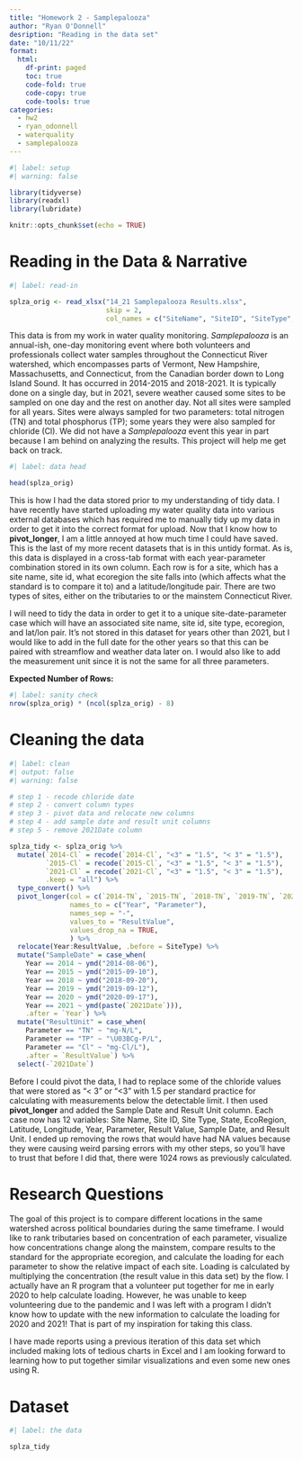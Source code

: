 ```yaml
---
title: "Homework 2 - Samplepalooza"
author: "Ryan O'Donnell"
desription: "Reading in the data set"
date: "10/11/22"
format:
  html:
    df-print: paged
    toc: true
    code-fold: true
    code-copy: true
    code-tools: true
categories:
  - hw2
  - ryan_odonnell
  - waterquality
  - samplepalooza
---
```


```r
#| label: setup
#| warning: false

library(tidyverse)
library(readxl)
library(lubridate)

knitr::opts_chunk$set(echo = TRUE)
```

# Reading in the Data & Narrative
```R
#| label: read-in

splza_orig <- read_xlsx("14_21 Samplepalooza Results.xlsx",
                        skip = 2,
                        col_names = c("SiteName", "SiteID", "SiteType", "State", "EcoRegion", "2014-TN", "2015-TN", "2018-TN", "2019-TN", "2020-TN", "2021-TN", "2014-TP", "2015-TP", "2018-TP", "2019-TP", "2020-TP", "2021-TP", "2014-Cl", "2015-Cl", "2020-Cl", "2021-Cl", "2021Date","Lat", "Lon"))

```

This data is from my work in water quality monitoring. *Samplepalooza* is an annual-ish, one-day monitoring event where both volunteers and professionals collect water samples throughout the Connecticut River watershed, which encompasses parts of Vermont, New Hampshire, Massachusetts, and Connecticut, from the Canadian border down to Long Island Sound. It has occurred in 2014-2015 and 2018-2021. It is typically done on a single day, but in 2021, severe weather caused some sites to be sampled on one day and the rest on another day. Not all sites were sampled for all years. Sites were always sampled for two parameters: total nitrogen (TN) and total phosphorus (TP); some years they were also sampled for chloride (Cl). We did not have a *Samplepalooza* event this year in part because I am behind on analyzing the results. This project will help me get back on track.

```R
#| label: data head

head(splza_orig)

```

This is how I had the data stored prior to my understanding of tidy data. I have recently have started uploading my water quality data into various external databases which has required me to manually tidy up my data in order to get it into the correct format for upload. Now that I know how to **pivot_longer**, I am a little annoyed at how much time I could have saved. This is the last of my more recent datasets that is in this untidy format. As is, this data is displayed in a cross-tab format with each year-parameter combination stored in its own column. Each row is for a site, which has a site name, site id, what ecoregion the site falls into (which affects what the standard is to compare it to) and a latitude/longitude pair. There are two types of sites, either on the tributaries to or the mainstem Connecticut River. 

I will need to tidy the data in order to get it to a unique site-date-parameter case which will have an associated site name, site id, site type, ecoregion, and lat/lon pair. It's not stored in this dataset for years other than 2021, but I would like to add in the full date for the other years so that this can be paired with streamflow and weather data later on. I would also like to add the measurement unit since it is not the same for all three parameters. 

**Expected Number of Rows:**
```R
#| label: sanity check
nrow(splza_orig) * (ncol(splza_orig) - 8)

```

# Cleaning the data
```R
#| label: clean
#| output: false
#| warning: false

# step 1 - recode chloride date
# step 2 - convert column types
# step 3 - pivot data and relocate new columns
# step 4 - add sample date and result unit columns
# step 5 - remove 2021Date column

splza_tidy <- splza_orig %>%
  mutate(`2014-Cl` = recode(`2014-Cl`, "<3" = "1.5", "< 3" = "1.5"),
         `2015-Cl` = recode(`2015-Cl`, "<3" = "1.5", "< 3" = "1.5"),
         `2021-Cl` = recode(`2021-Cl`, "<3" = "1.5", "< 3" = "1.5"),
         .keep = "all") %>%
  type_convert() %>%
  pivot_longer(col = c(`2014-TN`, `2015-TN`, `2018-TN`, `2019-TN`, `2020-TN`, `2021-TN`, `2014-TP`, `2015-TP`, `2018-TP`, `2019-TP`, `2020-TP`, `2021-TP`, `2014-Cl`, `2015-Cl`, `2020-Cl`, `2021-Cl`),
               names_to = c("Year", "Parameter"),
               names_sep = "-",
               values_to = "ResultValue",
               values_drop_na = TRUE,
               ) %>%
  relocate(Year:ResultValue, .before = SiteType) %>%
  mutate("SampleDate" = case_when(
    Year == 2014 ~ ymd("2014-08-06"),
    Year == 2015 ~ ymd("2015-09-10"),
    Year == 2018 ~ ymd("2018-09-20"),
    Year == 2019 ~ ymd("2019-09-12"),
    Year == 2020 ~ ymd("2020-09-17"),
    Year == 2021 ~ ymd(paste(`2021Date`))), 
    .after = `Year`) %>%
  mutate("ResultUnit" = case_when(
    Parameter == "TN" ~ "mg-N/L",
    Parameter == "TP" ~ "\U03BCg-P/L",
    Parameter == "Cl" ~ "mg-Cl/L"),
    .after = `ResultValue`) %>%
  select(-`2021Date`)

```

Before I could pivot the data, I had to replace some of the chloride values that were stored as "< 3" or "<3" with 1.5 per standard practice for calculating with measurements below the detectable limit. I then used **pivot_longer** and added the Sample Date and Result Unit column. Each case now has 12 variables: Site Name, Site ID, Site Type, State, EcoRegion, Latitude, Longitude, Year, Parameter, Result Value, Sample Date, and Result Unit. I ended up removing the rows that would have had NA values because they were causing weird parsing errors with my other steps, so you'll have to trust that before I did that, there were 1024 rows as previously calculated.

# Research Questions

The goal of this project is to compare different locations in the same watershed across political boundaries during the same timeframe. I would like to rank tributaries based on concentration of each parameter, visualize how concentrations change along the mainstem, compare results to the standard for the appropriate ecoregion, and calculate the loading for each parameter to show the relative impact of each site. Loading is calculated by multiplying the concentration (the result value in this data set) by the flow. I actually have an R program that a volunteer put together for me in early 2020 to help calculate loading. However, he was unable to keep volunteering due to the pandemic and I was left with a program I didn't know how to update with the new information to calculate the loading for 2020 and 2021! That is part of my inspiration for taking this class.

I have made reports using a previous iteration of this data set which included making lots of tedious charts in Excel and I am looking forward to learning how to put together similar visualizations and even some new ones using R.

# Dataset

```R
#| label: the data

splza_tidy

```